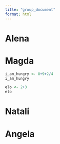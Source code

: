 ```yaml
---
title: "group_document"
format: html
---
```


# Alena

# Magda

```r
i_am_hungry <- 8+9+2/4
i_am_hungry
```

```r
elo <- 2+3
elo
```

# Natali

# Angela
